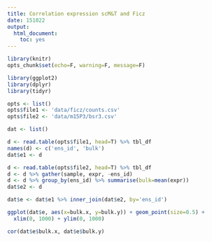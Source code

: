 ```yaml
---
title: Correlation expression scM&T and Ficz
date: 151022
output:
  html_document:
    toc: yes
---
```


```r
library(knitr)
opts_chunk$set(echo=F, warning=F, message=F)
```

```r
library(ggplot2)
library(dplyr)
library(tidyr)
```

```r
opts <- list()
opts$file1 <- 'data/ficz/counts.csv'
opts$file2 <- 'data/m15P3/bsr3.csv'
```

```r
dat <- list()
```

```r
d <- read.table(opts$file1, head=T) %>% tbl_df
names(d) <- c('ens_id', 'bulk')
dat$e1 <- d
```

```r
d <- read.table(opts$file2, head=T) %>% tbl_df
d <- d %>% gather(sample, expr, -ens_id)
d <- d %>% group_by(ens_id) %>% summarise(bulk=mean(expr))
dat$e2 <- d
```

```r
dat$e <- dat$e1 %>% inner_join(dat$e2, by='ens_id')
```

```r
ggplot(dat$e, aes(x=bulk.x, y=bulk.y)) + geom_point(size=0.5) +
  xlim(0, 1000) + ylim(0, 1000)
```

```r
cor(dat$e$bulk.x, dat$e$bulk.y)
```



